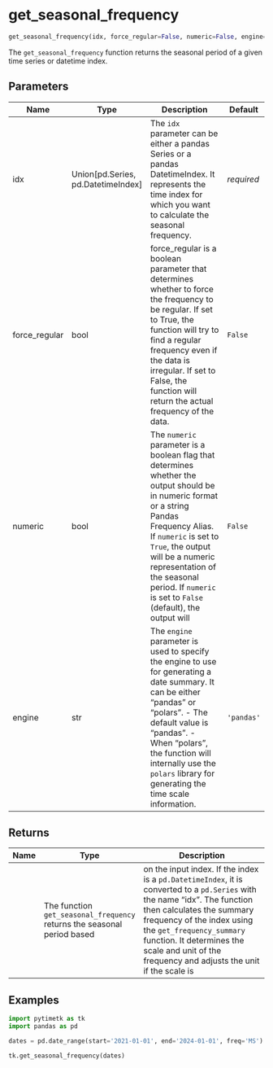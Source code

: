 # get_seasonal_frequency { #pytimetk.get_seasonal_frequency }

```python
get_seasonal_frequency(idx, force_regular=False, numeric=False, engine='pandas')
```

The `get_seasonal_frequency` function returns the seasonal period of a given
time series or datetime index.

## Parameters {.doc-section .doc-section-parameters}

| Name          | Type                                 | Description                                                                                                                                                                                                                                                                                               | Default    |
|---------------|--------------------------------------|-----------------------------------------------------------------------------------------------------------------------------------------------------------------------------------------------------------------------------------------------------------------------------------------------------------|------------|
| idx           | Union\[pd.Series, pd.DatetimeIndex\] | The `idx` parameter can be either a pandas Series or a pandas DatetimeIndex. It represents the time index for which you want to calculate the seasonal frequency.                                                                                                                                         | _required_ |
| force_regular | bool                                 | force_regular is a boolean parameter that determines whether to force the frequency to be regular. If set to True, the function will try to find a regular frequency even if the data is irregular. If set to False, the function will return the actual frequency of the data.                           | `False`    |
| numeric       | bool                                 | The `numeric` parameter is a boolean flag that determines whether the output should be in numeric format or a string Pandas Frequency Alias. If `numeric` is set to `True`, the output will be a numeric representation of the seasonal period. If `numeric` is set to `False` (default), the output will | `False`    |
| engine        | str                                  | The `engine` parameter is used to specify the engine to use for generating a date summary. It can be either "pandas" or "polars".  - The default value is "pandas".  - When "polars", the function will internally use the `polars` library   for generating the time scale information.                  | `'pandas'` |

## Returns {.doc-section .doc-section-returns}

| Name   | Type                                                                    | Description                                                                                                                                                                                                                                                                                                        |
|--------|-------------------------------------------------------------------------|--------------------------------------------------------------------------------------------------------------------------------------------------------------------------------------------------------------------------------------------------------------------------------------------------------------------|
|        | The function `get_seasonal_frequency` returns the seasonal period based | on the input index. If the index is a `pd.DatetimeIndex`, it is converted to a `pd.Series` with the name "idx". The function then calculates the summary frequency of the index using the `get_frequency_summary` function. It determines the scale and unit of the frequency and adjusts the unit if the scale is |

## Examples {.doc-section .doc-section-examples}

```python
import pytimetk as tk
import pandas as pd

dates = pd.date_range(start='2021-01-01', end='2024-01-01', freq='MS')

tk.get_seasonal_frequency(dates)
```
